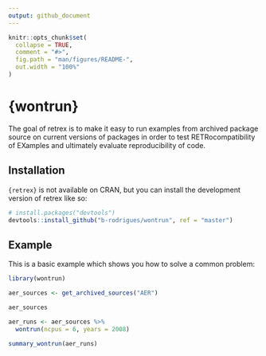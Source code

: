 ```yaml
---
output: github_document
---
```


<!-- README.md is generated from README.Rmd. Please edit that file -->

```r
knitr::opts_chunk$set(
  collapse = TRUE,
  comment = "#>",
  fig.path = "man/figures/README-",
  out.width = "100%"
)
```

# {wontrun}

<!-- badges: start -->
<!-- badges: end -->

The goal of retrex is to make it easy to run examples from archived package source on current versions of packages in order
to test RETRocompatibility of EXamples and ultimately evaluate reproducibility of code.

## Installation

`{retrex}` is not available on CRAN, but you can install the development version of retrex like so:

```r
# install.packages("devtools")
devtools::install_github("b-rodrigues/wontrun", ref = "master")
```

## Example

This is a basic example which shows you how to solve a common problem:

```r
library(wontrun)

```

```r
aer_sources <- get_archived_sources("AER")

```

```r
aer_sources

```

```r
aer_runs <- aer_sources %>%
  wontrun(ncpus = 6, years = 2008)
```


```r
summary_wontrun(aer_runs)
```
